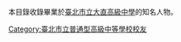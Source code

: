 {{Catnav|...|校友|中等學校校友|臺灣中等學校校友|臺北市中等學校校友|臺北市立高級中學校友}}
本目錄收錄畢業於[[臺北市立大直高級中學|臺北市立大直高級中學]]的知名人物。

[[Category:臺北市立普通型高級中等學校校友|Category:臺北市立普通型高級中等學校校友]]